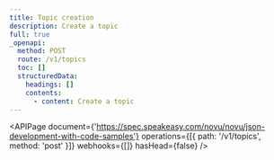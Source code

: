 ```yaml
---
title: Topic creation
description: Create a topic
full: true
_openapi:
  method: POST
  route: /v1/topics
  toc: []
  structuredData:
    headings: []
    contents:
      - content: Create a topic
---
```


<APIPage
  document={'https://spec.speakeasy.com/novu/novu/json-development-with-code-samples'}
  operations={[{ path: '/v1/topics', method: 'post' }]}
  webhooks={[]}
  hasHead={false}
/>
